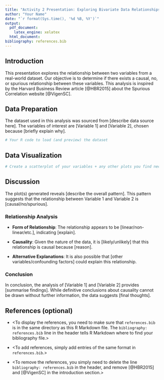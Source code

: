 ```yaml
---
title: "Activity 2 Presentation: Exploring Bivariate Data Relationships"
author: "Your Name"
date: "`r format(Sys.time(), '%d %B, %Y')`"
output:
  pdf_document:
    latex_engine: xelatex
  html_document: 
bibliography: references.bib
---
```


## Introduction

This presentation explores the relationship between two variables from a real-world dataset. Our objective is to determine if there exists a causal, no, or spurious relationship between these variables. This analysis is inspired by the Harvard Business Review article [@HBR2015] about the Spurious Correlation website [@VigenSC].

## Data Preparation

The dataset used in this analysis was sourced from [describe data source here]. The variables of interest are [Variable 1] and [Variable 2], chosen because [briefly explain why].

```r
# Your R code to load (and preview) the dataset
```

## Data Visualization

```r
# Create a scatterplot of your variables + any other plots you find necessary
```

## Discussion

The plot(s) generated reveals [describe the overall pattern]. This pattern suggests that the relationship between Variable 1 and Variable 2 is [causal/no/spurious].

### Relationship Analysis

-   **Form of Relationship**: The relationship appears to be [linear/non-linear/etc.], indicating [explain].

-   **Causality**: Given the nature of the data, it is [likely/unlikely] that this relationship is causal because [reason].

-   **Alternative Explanations**: It is also possible that [other variables/confounding factors] could explain this relationship.

### Conclusion

In conclusion, the analysis of [Variable 1] and [Variable 2] provides [summarise findings]. While definitive conclusions about causality cannot be drawn without further information, the data suggests [final thoughts].

## References (optional)

-   \<To display the references, you need to make sure that `references.bib` is in the same directory as this R Markdown file. The `bibliography: references.bib` line in the header tells R Markdown where to find your bibliography file.\>

-   \<To add references, simply add entries of the same format in `references.bib`.\>

```{=html}
<!-- -->
```
-   \<To remove the references, you simply need to delete the line `bibliography: references.bib` in the header, and remove [@HBR2015] and [@VigenSC] in the introduction section.\>
